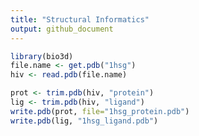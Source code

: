```yaml
---
title: "Structural Informatics"
output: github_document
---
```


```r
library(bio3d)
file.name <- get.pdb("1hsg")
hiv <- read.pdb(file.name)
```

```r
prot <- trim.pdb(hiv, "protein")
lig <- trim.pdb(hiv, "ligand")
write.pdb(prot, file="1hsg_protein.pdb")
write.pdb(lig, "1hsg_ligand.pdb")
```

